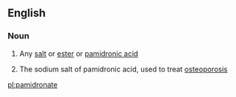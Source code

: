 ==English==

===Noun===
{{en-noun}}

# {{label|en|chemistry}} Any [[salt]] or [[ester]] or [[pamidronic acid]]
# {{label|en|medicine}} The sodium salt of pamidronic acid, used to treat [[osteoporosis]]

[[pl:pamidronate]]